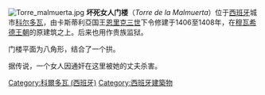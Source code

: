 [[File:Torre_malmuerta.jpg|thumb]]
'''坏死女人门楼'''（''Torre de la Malmuerta''）位于[[西班牙|西班牙]]城市[[科尔多瓦_(西班牙)|科尔多瓦]]，由卡斯蒂利亞国王[[恩里克三世_(卡斯蒂利亞)|恩里克三世]]下令修建于1406至1408年，在[[穆瓦希德王朝|穆瓦希德王朝]]的原建筑之上。后来也用作贵族监狱。

门楼平面为八角形，结合了一个拱。

据传说，一个女人因通奸在这里被她的丈夫杀害。

{{Commons category|Malmuerta Tower}}
{{coord|37|53|30|N|4|46|40|W|type:landmark|display=title}}

[[Category:科爾多瓦_(西班牙)|Category:科爾多瓦 (西班牙)]]
[[Category:西班牙建築物|Category:西班牙建築物]]